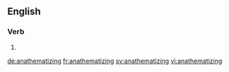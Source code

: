 ==English==

===Verb===
{{head|en|present participle}}

# {{present participle of|anathematize|lang=en}}

[[de:anathematizing]]
[[fr:anathematizing]]
[[sv:anathematizing]]
[[vi:anathematizing]]